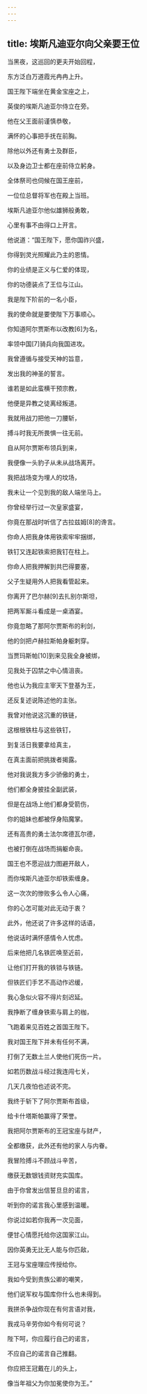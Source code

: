 ```yaml
---
---
---
```

title: 埃斯凡迪亚尔向父亲要王位
---




当黑夜，这巡回的更夫开始回程，

东方泛白万道霞光冉冉上升。

国王陛下端坐在黄金宝座之上，

英俊的埃斯凡迪亚尔侍立在旁。

他在父王面前谨慎恭敬，

满怀的心事把手抚在前胸。

除他以外还有勇士及群臣，

以及身边卫士都在座前侍立躬身。

全体祭司也伺候在国王座前，

一位位总督将军也在殿上当班。

埃斯凡迪亚尔他似雄狮般勇敢，

心里有事不由得口上开言。

他说道：“国王陛下，愿你国祚兴盛，

你得到灵光照耀此乃主的恩情。

你的业绩是正义与仁爱的体现，

你的功德装点了王位与江山。

我是陛下阶前的一名小臣，

我的使命就是要使陛下万事顺心。

你知道阿尔贾斯布以改教[6]为名，

率领中国[7]骑兵向我国进攻。

我曾遵循与接受天神的旨意，

发出我的神圣的誓言。

谁若是如此蛮横干预宗教，

他便是异教之徒离经叛道。

我就用战刀把他一刀腰斩，

搏斗时我无所畏惧一往无前。

自从阿尔贾斯布领兵到来，

我便像一头豹子从未从战场离开。

我把战场变为埋人的坟场，

我未让一个见到我的敌人端坐马上。

你曾经举行过一次皇家盛宴，

你竟在那战时听信了古拉兹姆[8]的谗言。

你命人把我身体用铁索牢牢捆绑，

铁钉又连起铁索把我钉在柱上。

你命人把我押解到共巴得要塞，

父子生疑用外人把我看管起来。

你离开了巴尔赫[9]去扎别尔斯坦，

把两军厮斗看成是一桌酒宴。

你竟忽略了那阿尔贾斯布的利剑，

他的剑把卢赫拉斯帕身躯刺穿。

当贾玛斯帕[10]到来见我全身被绑，

见我处于囚禁之中心情沮丧。

他也认为我应主宰天下登基为王，

还反复述说陈述他的主张。

我曾对他说这沉重的铁链，

这根根铁柱与这些铁钉，

到复活日我要拿给真主，

在真主面前把挑拨者揭露。

他对我说我方多少骄傲的勇士，

他们都全身披挂全副武装，

但是在战场上他们都身受箭伤，

你的姐妹也都被俘身陷魔掌。

还有高贵的勇士法尔席德瓦尔德，

也被打倒在战场而捐躯命丧。

国王也不愿迎战力图避开敌人，

而你埃斯凡迪亚尔却铁索缠身。

这一次次的惨败多么令人心痛，

你的心怎可能对此无动于衷？

此外，他还说了许多这样的话语，

他说话时满怀感情令人忧虑。

后来他把几名铁匠唤至近前，

让他们打开我的铁锁与铁链。

但铁匠们手艺不高动作迟缓，

我心急似火容不得片刻迟延。

我挣断了缠身铁索与肩上的枷，

飞跑着来见百姓之首国王陛下。

我对国王陛下并未有任何不满，

打倒了无数土兰人使他们死伤一片。

如若历数战斗经过我连闯七关，

几天几夜怕也述说不完。

我终于斩下了阿尔贾斯布首级，

给卡什塔斯帕赢得了荣誉。

我把阿尔贾斯布的王冠宝座与财产，

全都缴获，此外还有他的家人与内眷。

我冒险搏斗不顾战斗辛苦，

缴获无数银钱资财充实国库。

由于你曾发出信誓旦旦的诺言，

听到你的诺言我心里感到温暖。

你说过如若你我再一次见面，

便甘心情愿托给你这国家江山。

因你英勇无比无人能与你匹敌，

王冠与宝座理应传授给你。

我如今受到贵族公卿的嘲笑，

他们说军权与国库你什么也未得到。

我拼杀争战你现在有何言语对我，

我戎马辛劳你如今有何可说？

陛下呵，你应履行自己的诺言，

不应自己的诺言自己推翻。

你应把王冠戴在儿的头上，

像当年祖父为你加冕使你为王。”
